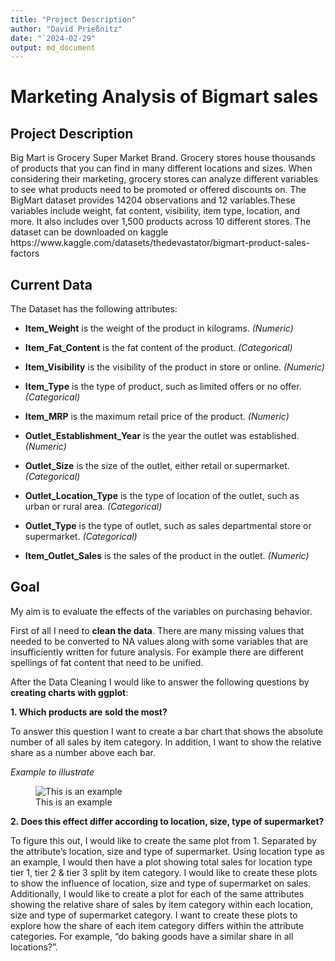```yaml
---
title: "Project Description"
author: "David Prießnitz"
date: "`2024-02-29"
output: md_document
---
```


# Marketing Analysis of Bigmart sales

## Project Description
Big Mart is Grocery Super Market Brand.
Grocery stores house thousands of products that you can find in many different locations and sizes. When considering their marketing, grocery stores can analyze different variables to see what products need to be promoted or offered discounts on. The BigMart dataset provides 14204 observations and 12 variables.These variables include weight, fat content, visibility, item type, location, and more. It also includes over 1,500 products across 10 different stores. The dataset can be downloaded on kaggle https://www.kaggle.com/datasets/thedevastator/bigmart-product-sales-factors  

## Current Data
The Dataset has the following attributes: <p>
- **Item_Weight**	is the weight of the product in kilograms. *(Numeric)* <p>
- **Item_Fat_Content** is	the fat content of the product. *(Categorical)* <p>
- **Item_Visibility**	is the visibility of the product in store or online. *(Numeric)* <p>
- **Item_Type** is the type of product, such as limited offers or no offer. *(Categorical)* <p>
- **Item_MRP** is	the maximum retail price of the product. *(Numeric)* <p>
- **Outlet_Establishment_Year**	is the year the outlet was established. *(Numeric)* <p>
- **Outlet_Size** is the size of the outlet, either retail or supermarket. *(Categorical)* <p>
- **Outlet_Location_Type** is	the type of location of the outlet, such as urban or rural area. *(Categorical)* <p>
- **Outlet_Type** is	the type of outlet, such as sales departmental store or supermarket. *(Categorical)* <p>
- **Item_Outlet_Sales**	is the sales of the product in the outlet. *(Numeric)* <p>

## Goal
My aim is to evaluate the effects of the variables on purchasing behavior. 

First of all I need to **clean the data**. There are many missing values that needed to be converted to NA values along with some variables that are insufficiently written for future analysis. For example there are different spellings of fat content that need to be unified. 

After the Data Cleaning I would like to answer the following questions by **creating charts with ggplot**:

**1. Which products are sold the most?**

To answer this question I want to create a bar chart that shows the absolute number of all sales by item category. In addition, I want to show the relative share as a number above each bar.

*Example to illustrate* <p>
![This is an example](Projects/DavidPrntz/Example.png)


**2. Does this effect differ according to location, size, type of supermarket?**

To figure this out, I would like to create the same plot from 1. Separated by the attribute's location, size and type of supermarket. Using location type as an example, I would then have a plot showing total sales for location type tier 1, tier 2 & tier 3 split by item category. I would like to create these plots to show the influence of location, size and type of supermarket on sales. Additionally, I would like to create a plot for each of the same attributes showing the relative share of sales by item category within each location, size and type of supermarket category. I want to create these plots to explore how the share of each item category differs within the attribute categories. For example, "do baking goods have a similar share in all locations?".




